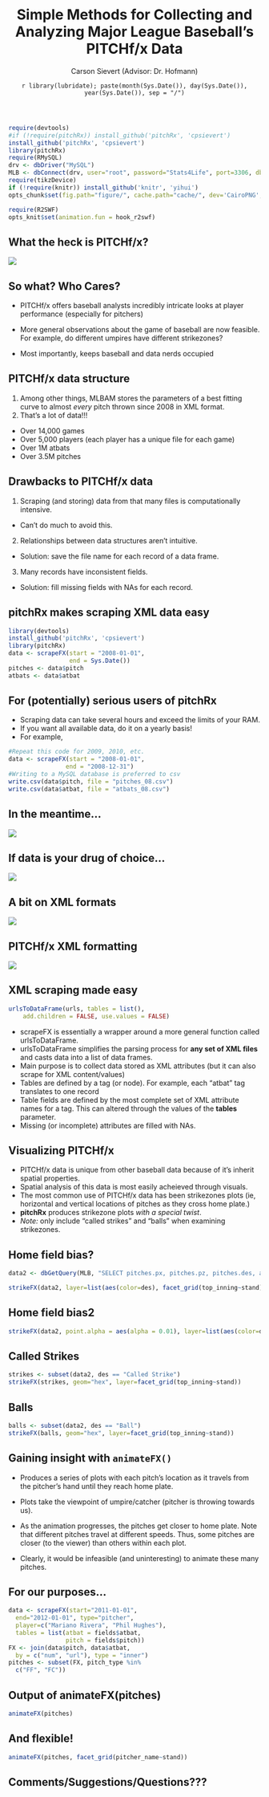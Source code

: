 % Simple Methods for Collecting and Analyzing Major League Baseball's PITCHf/x Data
% Carson Sievert (Advisor: Dr. Hofmann)
% `r library(lubridate); paste(month(Sys.Date()), day(Sys.Date()), year(Sys.Date()), sep = "/")`


```r
require(devtools)
#if (!require(pitchRx)) install_github('pitchRx', 'cpsievert')
install_github('pitchRx', 'cpsievert')
library(pitchRx)
require(RMySQL)
drv <- dbDriver("MySQL") 
MLB <- dbConnect(drv, user="root", password="Stats4Life", port=3306, dbname="MLB", host="127.0.0.1")
require(tikzDevice)
if (!require(knitr)) install_github('knitr', 'yihui')
opts_chunk$set(fig.path="figure/", cache.path="cache/", dev='CairoPNG', fig.align='center', fig.width=8, fig.height=7, fig.cap='', warning=FALSE, message=FALSE, tidy=FALSE)
```

```r
require(R2SWF)
opts_knit$set(animation.fun = hook_r2swf)
```

## What the heck is PITCHf/x?

![](pitchfx.jpg)

## So what? Who Cares?

- PITCHf/x offers baseball analysts incredibly intricate looks at player performance (especially for pitchers)

- More general observations about the game of baseball are now feasible. For example, do different umpires have different strikezones?

- Most importantly, keeps baseball and data nerds occupied

## PITCHf/x data structure

1. Among other things, MLBAM stores the parameters of a best fitting curve to almost *every* pitch thrown since 2008 in XML format.
2. That's a lot of data!!!
  * Over 14,000 games
  * Over 5,000 players (each player has a unique file for each game)
  * Over 1M atbats
  * Over 3.5M pitches

## Drawbacks to PITCHf/x data

1. Scraping (and storing) data from that many files is computationally intensive.
  * Can't do much to avoid this.
2. Relationships between data structures aren't intuitive.
  * Solution: save the file name for each record of a data frame.
3. Many records have inconsistent fields.
  * Solution: fill missing fields with NAs for each record.

## pitchRx makes scraping XML data easy

```r
library(devtools)
install_github('pitchRx', 'cpsievert')
library(pitchRx)
data <- scrapeFX(start = "2008-01-01", 
                 end = Sys.Date())
pitches <- data$pitch
atbats <- data$atbat
```

## For (potentially) serious users of pitchRx

- Scraping data can take several hours and exceed the limits of your RAM.
- If you want all available data, do it on a yearly basis!
- For example,

```r
#Repeat this code for 2009, 2010, etc.
data <- scrapeFX(start = "2008-01-01",
                end = "2008-12-31")
#Writing to a MySQL database is preferred to csv
write.csv(data$pitch, file = "pitches_08.csv")
write.csv(data$atbat, file = "atbats_08.csv")
```

## In the meantime...

![](drink_all_the_coffee.png)

## If data is your drug of choice...

![](all-the-data.png)

## A bit on XML formats

![](XML.png)

## PITCHf/x XML formatting

![](FXML.png)

## XML scraping made easy

```r
urlsToDataFrame(urls, tables = list(),
    add.children = FALSE, use.values = FALSE)
```

- scrapeFX is essentially a wrapper around a more general function called urlsToDataFrame.
- urlsToDataFrame simplifies the parsing process for **any set of XML files** and casts data into a list of data frames.
- Main purpose is to collect data stored as XML attributes (but it can also scrape for XML content/values)
- Tables are defined by a tag (or node). For example, each "atbat" tag translates to one record
- Table fields are defined by the most complete set of XML attribute names for a tag. This can altered through the values of the **tables** parameter.
- Missing (or incomplete) attributes are filled with NAs.

## Visualizing PITCHf/x

- PITCHf/x data is unique from other baseball data because of it's inherit spatial properties.
- Spatial analysis of this data is most easily acheieved through visuals.
- The most common use of PITCHf/x data has been strikezones plots (ie, horizontal and vertical locations of pitches as they cross home plate.)
- **pitchRx** produces strikezone plots *with a special twist*.
- *Note:* only include "called strikes" and "balls" when examining strikezones.

## Home field bias?

```r
data2 <- dbGetQuery(MLB, "SELECT pitches.px, pitches.pz, pitches.des, atbats.top_inning, atbats.stand FROM pitches INNER JOIN atbats ON (atbats.num = pitches.num AND atbats.url = pitches.url) WHERE pitches.des = 'Called Strike' OR pitches.des = 'Ball'")
```

```r
strikeFX(data2, layer=list(aes(color=des), facet_grid(top_inning~stand)))
```

## Home field bias2

```r
strikeFX(data2, point.alpha = aes(alpha = 0.01), layer=list(aes(color=des), facet_grid(top_inning~stand)))
```

## Called Strikes

```r
strikes <- subset(data2, des == "Called Strike")
strikeFX(strikes, geom="hex", layer=facet_grid(top_inning~stand))
```

## Balls

```r
balls <- subset(data2, des == "Ball")
strikeFX(balls, geom="hex", layer=facet_grid(top_inning~stand))
```

## Gaining insight with ```animateFX()```

- Produces a series of plots with each pitch's location as it travels from the pitcher's hand until they reach home plate.

- Plots take the viewpoint of umpire/catcher (pitcher is throwing towards us).

- As the animation progresses, the pitches get closer to home plate. Note that different pitches travel at different speeds. Thus, some pitches are closer (to the viewer) than others within each plot.

- Clearly, it would be infeasible (and uninteresting) to animate these many pitches.  

## For our purposes...

```r
data <- scrapeFX(start="2011-01-01",
  end="2012-01-01", type="pitcher",
  player=c("Mariano Rivera", "Phil Hughes"),
  tables = list(atbat = fields$atbat, 
                pitch = fields$pitch))
FX <- join(data$pitch, data$atbat, 
  by = c("num", "url"), type = "inner")
pitches <- subset(FX, pitch_type %in% 
  c("FF", "FC"))
```

## Output of animateFX(pitches)

```r
animateFX(pitches)
```

## And flexible!

```r
animateFX(pitches, facet_grid(pitcher_name~stand))
```

## Comments/Suggestions/Questions???
